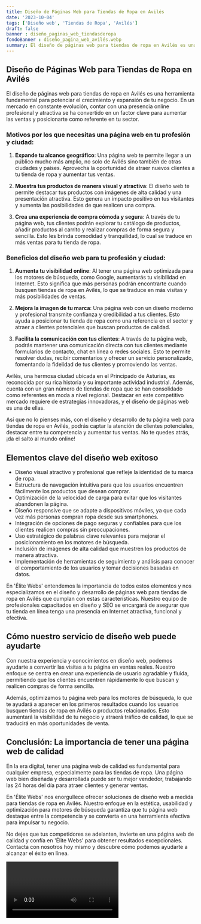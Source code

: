 ```yaml
---
title: Diseño de Páginas Web para Tiendas de Ropa en Avilés
date: '2023-10-04'
tags: ['Diseño web', 'Tiendas de Ropa', 'Avilés']
draft: false
banner : diseño_paginas_web_tiendasderopa
fondoBanner : diseño_pagina_web_avilés.webp
summary: El diseño de páginas web para tiendas de ropa en Avilés es una herramienta fundamental para potenciar el crecimiento y expansión de tu negocio. En un mercado en constante evolución, contar con una presencia online profesional y atractiva se ha convertido en un factor clave para aumentar las ventas y posicionarte como referente en tu sector.
---
```


## Diseño de Páginas Web para Tiendas de Ropa en Avilés

El diseño de páginas web para tiendas de ropa en Avilés es una herramienta fundamental para potenciar el crecimiento y expansión de tu negocio. En un mercado en constante evolución, contar con una presencia online profesional y atractiva se ha convertido en un factor clave para aumentar las ventas y posicionarte como referente en tu sector.

### Motivos por los que necesitas una página web en tu profesión y ciudad:

1. **Expande tu alcance geográfico**: Una página web te permite llegar a un público mucho más amplio, no solo de Avilés sino también de otras ciudades y países. Aprovecha la oportunidad de atraer nuevos clientes a tu tienda de ropa y aumentar tus ventas.

2. **Muestra tus productos de manera visual y atractiva**: El diseño web te permite destacar tus productos con imágenes de alta calidad y una presentación atractiva. Esto genera un impacto positivo en tus visitantes y aumenta las posibilidades de que realicen una compra.

3. **Crea una experiencia de compra cómoda y segura**: A través de tu página web, tus clientes podrán explorar tu catálogo de productos, añadir productos al carrito y realizar compras de forma segura y sencilla. Esto les brinda comodidad y tranquilidad, lo cual se traduce en más ventas para tu tienda de ropa.

### Beneficios del diseño web para tu profesión y ciudad:

1. **Aumenta tu visibilidad online**: Al tener una página web optimizada para los motores de búsqueda, como Google, aumentarás tu visibilidad en Internet. Esto significa que más personas podrán encontrarte cuando busquen tiendas de ropa en Avilés, lo que se traduce en más visitas y más posibilidades de ventas.

2. **Mejora la imagen de tu marca**: Una página web con un diseño moderno y profesional transmite confianza y credibilidad a tus clientes. Esto ayuda a posicionar tu tienda de ropa como una referencia en el sector y atraer a clientes potenciales que buscan productos de calidad.

3. **Facilita la comunicación con tus clientes**: A través de tu página web, podrás mantener una comunicación directa con tus clientes mediante formularios de contacto, chat en línea o redes sociales. Esto te permite resolver dudas, recibir comentarios y ofrecer un servicio personalizado, fomentando la fidelidad de tus clientes y promoviendo las ventas.

Avilés, una hermosa ciudad ubicada en el Principado de Asturias, es reconocida por su rica historia y su importante actividad industrial. Además, cuenta con un gran número de tiendas de ropa que se han consolidado como referentes en moda a nivel regional. Destacar en este competitivo mercado requiere de estrategias innovadoras, y el diseño de páginas web es una de ellas.

Así que no lo pienses más, con el diseño y desarrollo de tu página web para tiendas de ropa en Avilés, podrás captar la atención de clientes potenciales, destacar entre tu competencia y aumentar tus ventas. No te quedes atrás, ¡da el salto al mundo online!

<GifSeo />

<Cta />

## Elementos clave del diseño web exitoso

- Diseño visual atractivo y profesional que refleje la identidad de tu marca de ropa.
- Estructura de navegación intuitiva para que los usuarios encuentren fácilmente los productos que desean comprar.
- Optimización de la velocidad de carga para evitar que los visitantes abandonen la página.
- Diseño responsive que se adapte a dispositivos móviles, ya que cada vez más personas compran ropa desde sus smartphones.
- Integración de opciones de pago seguras y confiables para que los clientes realicen compras sin preocupaciones.
- Uso estratégico de palabras clave relevantes para mejorar el posicionamiento en los motores de búsqueda.
- Inclusión de imágenes de alta calidad que muestren los productos de manera atractiva.
- Implementación de herramientas de seguimiento y análisis para conocer el comportamiento de los usuarios y tomar decisiones basadas en datos.

En 'Élite Webs' entendemos la importancia de todos estos elementos y nos especializamos en el diseño y desarrollo de páginas web para tiendas de ropa en Avilés que cumplan con estas características. Nuestro equipo de profesionales capacitados en diseño y SEO se encargará de asegurar que tu tienda en línea tenga una presencia en Internet atractiva, funcional y efectiva.

## Cómo nuestro servicio de diseño web puede ayudarte

Con nuestra experiencia y conocimientos en diseño web, podemos ayudarte a convertir las visitas a tu página en ventas reales. Nuestro enfoque se centra en crear una experiencia de usuario agradable y fluida, permitiendo que los clientes encuentren rápidamente lo que buscan y realicen compras de forma sencilla.

Además, optimizamos tu página web para los motores de búsqueda, lo que te ayudará a aparecer en los primeros resultados cuando los usuarios busquen tiendas de ropa en Avilés o productos relacionados. Esto aumentará la visibilidad de tu negocio y atraerá tráfico de calidad, lo que se traducirá en más oportunidades de venta.

## Conclusión: La importancia de tener una página web de calidad

En la era digital, tener una página web de calidad es fundamental para cualquier empresa, especialmente para las tiendas de ropa. Una página web bien diseñada y desarrollada puede ser tu mejor vendedor, trabajando las 24 horas del día para atraer clientes y generar ventas.

En 'Élite Webs' nos enorgullece ofrecer soluciones de diseño web a medida para tiendas de ropa en Avilés. Nuestro enfoque en la estética, usabilidad y optimización para motores de búsqueda garantiza que tu página web destaque entre la competencia y se convierta en una herramienta efectiva para impulsar tu negocio.

No dejes que tus competidores se adelanten, invierte en una página web de calidad y confía en 'Élite Webs' para obtener resultados excepcionales. Contacta con nosotros hoy mismo y descubre cómo podemos ayudarte a alcanzar el éxito en línea.

<Video />

<CtaBot job='Tiendas de Ropa' city='Avilés'/>

<Gmaps query='Avilés+españa+maps' />